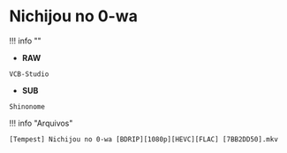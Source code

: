 # Nichijou no 0-wa

!!! info ""
- **RAW**
```
VCB-Studio
```
- **SUB**
```
Shinonome
```


!!! info "Arquivos"
```
[Tempest] Nichijou no 0-wa [BDRIP][1080p][HEVC][FLAC] [7BB2DD50].mkv
```
